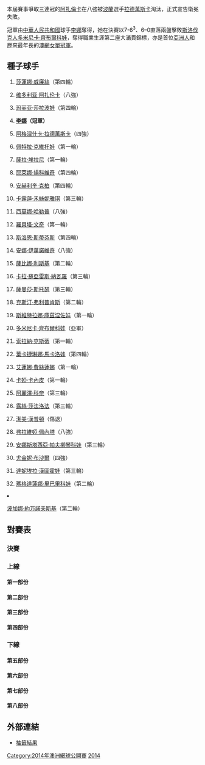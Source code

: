 {{noteTA
|T=zh-hans:2014年澳大利亚网球公开赛女子单打比赛; zh-tw:2014年澳洲網球公開賽女子單打比賽; zh-hk:2014年澳洲網球公開賽女子單打比賽;
|G1=Tennis
|1=zh-hans:半区;zh-hk:半部;zh-tw:線;
|2=zh-hans:轮;zh-hk:圈;zh-tw:輪;
|3=zh-hans:半决赛;zh-hk:四強;zh-tw:準決賽;
|4=zh-hans:四分之一决赛;zh-hk:八強;zh-tw:半準決賽;
|5=zh-hans:八分之一决赛;zh-hk:十六強;zh-tw:第四輪;
|6=zh-hans:澳大利亚; zh-tw:澳洲; zh-hk:澳洲;
|7=zh-hans:维多利亚·阿扎伦卡; zh-tw:維多利亞·阿扎倫卡; zh-hk:艾莎蘭卡;
|8=zh-hans:多米尼卡·齐布尔科娃; zh-tw:多米尼卡·齊布爾科娃; zh-hk:施寶高娃;
}}

{{GrandSlamEvents|2014|澳洲網球公開賽|
| defchamp = {{flagicon|BLR}} [[維多利亞·阿扎倫卡|維多利亞·阿扎倫卡]]
| champ = {{flagicon|CHN}} [[李娜_(網球)|李娜]]
| runner = {{flagicon|SVK}} [[多米尼卡·齊布爾科娃|多米尼卡·齊布爾科娃]]
| score = 7–6<sup>3</sup>、6–0
}}

{{main|2014年澳洲網球公開賽}}

本屆賽事爭取三連冠的[[維多利亞·阿扎倫卡|阿扎倫卡]]在八強被[[波蘭|波蘭]]選手[[阿格涅什卡·拉德萬斯卡|拉德萬斯卡]]淘汰，正式宣告衛冕失敗。

冠軍由[[中華人民共和國|中華人民共和國]]球手[[李娜_(網球)|李娜]]奪得，她在決賽以7-6<sup>3</sup>、6–0直落兩盤擊敗[[斯洛伐克人|斯洛伐克人]][[多米尼卡·齊布爾科娃|多米尼卡·齊布爾科娃]]，奪得職業生涯第二座大滿貫錦標，亦是首位[[亞洲人|亞洲人]]和歷來最年長的[[澳大利亞網球公開賽女子單打冠軍列表|澳網女單冠軍]]。

== 種子球手 ==
{{col-begin}} 
{{col-2}}
#{{flagicon|USA}} [[莎蓮娜·威廉絲|莎蓮娜·威廉絲]]（第四輪）
#{{flagicon|BLR}} [[维多利亚·阿扎伦卡|维多利亚·阿扎伦卡]]（八強）
#{{flagicon|RUS}} [[玛丽亚·莎拉波娃|玛丽亚·莎拉波娃]]（第四輪）
#{{flagicon|CHN}} '''[[李娜_(網球)|李娜]]（冠軍）'''
#{{flagicon|POL}} [[阿格涅什卡·拉德萬斯卡|阿格涅什卡·拉德萬斯卡]]（四強）
#{{flagicon|CZE}} [[佩特拉·克維托娃|佩特拉·克維托娃]]（第一輪）
#{{flagicon|ITA}} [[薩拉·埃拉尼|薩拉·埃拉尼]]（第一輪）
#{{flagicon|SRB}} [[耶萊娜·揚科維奇|耶萊娜·揚科維奇]]（第四輪） 
#{{flagicon|GER}} [[安赫利奎·克柏|安赫利奎·克柏]]（第四輪）
#{{flagicon|DEN}} [[卡露蓮·禾絲妮雅琪|卡露蓮·禾絲妮雅琪]]（第三輪）  
#{{flagicon|ROM}} [[西莫娜·哈勒普|西莫娜·哈勒普]]（八強） 
#{{flagicon|ITA}} [[羅貝塔·文奇|羅貝塔·文奇]]（第一輪）
#{{flagicon|USA}} [[斯洛恩·斯蒂芬斯|斯洛恩·斯蒂芬斯]]（第四輪） 
#{{flagicon|SRB}} [[安娜·伊萬諾維奇|安娜·伊萬諾維奇]]（八強）
#{{flagicon|GER}} [[薩比娜·利斯基|薩比娜·利斯基]]（第二輪） 
#{{flagicon|ESP}} [[卡拉·蘇亞雷斯·納瓦羅|卡拉·蘇亞雷斯·納瓦羅]]（第三輪）
#{{flagicon|AUS}} [[薩曼莎·斯托瑟|薩曼莎·斯托瑟]]（第三輪） 
{{col-2}}
<ol start="18"> 
<li>{{flagicon|BEL}} [[克斯汀·弗利普肯斯|克斯汀·弗利普肯斯]]（第二輪）
<li>{{flagicon|SRB}} [[斯維特拉娜·庫茲涅佐娃|斯維特拉娜·庫茲涅佐娃]]（第一輪）
<li>{{flagicon|SLO}} [[多米尼卡·齊布爾科娃|多米尼卡·齊布爾科娃]]（亞軍） 
<li>{{flagicon|ROM}} [[索拉納·克斯蒂|索拉納·克斯蒂]]（第一輪） 
<li>{{flagicon|RUS}} [[葉卡捷琳娜·馬卡洛娃|葉卡捷琳娜·馬卡洛娃]]（第四輪）
<li>{{flagicon|RUS}} [[艾蓮娜·費絲蓮娜|艾蓮娜·費絲蓮娜]]（第一輪）
<li>{{flagicon|EST}} [[卡婭·卡內皮|卡婭·卡內皮]]（第一輪）
<li>{{flagicon|FRA}} [[阿麗澤·科奈|阿麗澤·科奈]]（第三輪）
<li>{{flagicon|CZE}} [[露絲·莎法洛法|露絲·莎法洛法]]（第三輪）
<li>{{flagicon|USA}} [[潔美·漢普頓|潔美·漢普頓]]（傷退）
<li>{{flagicon|ITA}} [[弗拉維婭·佩內塔|弗拉維婭·佩內塔]]（八強）
<li>{{flagicon|RUS}} [[安娜斯塔西亞·帕夫柳琴科娃|安娜斯塔西亞·帕夫柳琴科娃]]（第三輪）
<li>{{flagicon|CAN}} [[尤金妮·布沙爾|尤金妮·布沙爾]]（四強）
<li>{{flagicon|SLO}} [[達妮埃拉·漢圖霍娃|達妮埃拉·漢圖霍娃]]（第三輪）
<li>{{flagicon|SLO}} [[瑪格達蓮娜·里巴里科娃|瑪格達蓮娜·里巴里科娃]]（第二輪）
<li>{{flagicon|SRB}} [[博亞娜·約娃諾絲琪|波加娜·約万諾夫斯基]]（第二輪）
{{col-end}}

== 對賽表 ==
{{Draw key}}
=== 決賽 ===
{{8TeamBracket-Tennis3
| RD1=八強
| RD2=四強
| RD3=決賽

| team-width=175

| RD1-seed1=14
| RD1-team1={{flagicon|SRB}} [[安娜·伊萬諾維奇|安娜·伊萬諾維奇]]
| RD1-score1-1='''7
| RD1-score1-2=5
| RD1-score1-3=2
| RD1-seed2=30
| RD1-team2='''{{flagicon|CAN}} [[尤金妮·布沙爾|尤金妮·布沙爾]]
| RD1-score2-1=5
| RD1-score2-2='''7
| RD1-score2-3='''6

| RD1-seed3=4
| RD1-team3='''{{flagicon|CHN}} [[李娜_(網球運動員)|李娜]]
| RD1-score3-1='''6
| RD1-score3-2='''6
| RD1-score3-3=
| RD1-seed4=28
| RD1-team4={{flagicon|ITA}} [[弗拉維婭·佩內塔|弗拉維婭·佩內塔]]
| RD1-score4-1=2
| RD1-score4-2=2
| RD1-score4-3=

| RD1-seed5=11
| RD1-team5={{flagicon|ROU}} [[西莫娜·哈勒普|西莫娜·哈勒普]]
| RD1-score5-1=3
| RD1-score5-2=0
| RD1-score5-3=
| RD1-seed6=20
| RD1-team6='''{{flagicon|SVK}} [[多米尼卡·齊布爾科娃|多米尼卡·齊布爾科娃]]
| RD1-score6-1='''6
| RD1-score6-2='''6
| RD1-score6-3=

| RD1-seed7=5
| RD1-team7='''{{flagicon|POL}} [[阿格涅什卡·拉德萬斯卡|A-拉德萬斯卡]]
| RD1-score7-1='''6
| RD1-score7-2=5
| RD1-score7-3='''6
| RD1-seed8=2
| RD1-team8={{flagicon|BLR}} [[維多利亞·阿扎倫卡|維多利亞·阿扎倫卡]]
| RD1-score8-1=1
| RD1-score8-2='''7
| RD1-score8-3=0

| RD2-seed1=30
| RD2-team1={{flagicon|CAN}} [[尤金妮·布沙爾|尤金妮·布沙爾]]
| RD2-score1-1=2
| RD2-score1-2=4
| RD2-score1-3=
| RD2-seed2=4
| RD2-team2='''{{flagicon|CHN}} [[李娜_(網球運動員)|李娜]]
| RD2-score2-1='''6
| RD2-score2-2='''6
| RD2-score2-3=

| RD2-seed3=20
| RD2-team3='''{{flagicon|SVK}} [[多米尼卡·齊布爾科娃|多米尼卡·齊布爾科娃]]
| RD2-score3-1='''6
| RD2-score3-2='''6
| RD2-score3-3=
| RD2-seed4=5
| RD2-team4={{flagicon|POL}}  [[阿格涅什卡·拉德萬斯卡|A-拉德萬斯卡]]
| RD2-score4-1=1
| RD2-score4-2=2
| RD2-score4-3=

| RD3-seed1=4
| RD3-team1='''{{flagicon|CHN}}[[李娜_(網球運動員)|李娜]]
| RD3-score1-1=''' 7<sup>7</sup>
| RD3-score1-2='''6
| RD3-score1-3=
| RD3-seed2=20
| RD3-team2={{flagicon|SVK}} [[多米尼卡·齊布爾科娃|多米尼卡·齊布爾科娃]]
| RD3-score2-1=6<sup>3</sup>
| RD3-score2-2=0
| RD3-score2-3=
}}

=== 上線 ===
==== 第一部份 ====
{{16TeamBracket-Compact-Tennis3
| RD1=第一輪
| RD2=第二輪
| RD3=第三輪
| RD4=第四輪

| RD1-seed01=1
| RD1-team01='''{{flagicon|USA}} [[莎蓮娜·威廉絲|小威廉絲]]
| RD1-score01-1='''6
| RD1-score01-2='''6
| RD1-score01-3=
| RD1-seed02=WC
| RD1-team02={{flagicon|AUS}} [[阿什莉·巴蒂|巴蒂]]
| RD1-score02-1=2
| RD1-score02-2=1
| RD1-score02-3=

| RD1-seed03=
| RD1-team03='''{{flagicon|SRB}} [[Vesna_Dolonc|V Dolonc]]
| RD1-score03-1=2
| RD1-score03-2='''6
| RD1-score03-3='''6
| RD1-seed04=
| RD1-team04={{flagicon|ESP}} [[Lara_Arruabarrena|L Arruabarrena]]
| RD1-score04-1='''6
| RD1-score04-2=2
| RD1-score04-3=4

| RD1-seed05=WC
| RD1-team05={{flagicon|FRA}} [[保琳·巴曼迪耶|巴曼迪耶]]
| RD1-score05-1=0
| RD1-score05-2=1
| RD1-score05-3=
| RD1-seed06=
| RD1-team06='''{{flagicon|CZE}} [[Karolína_Plíšková|Ka Plíšková]]
| RD1-score06-1='''6
| RD1-score06-2='''6
| RD1-score06-3=

| RD1-seed07=Q
| RD1-team07={{flagicon|GBR}} [[Heather_Watson|H Watson]]
| RD1-score07-1=5
| RD1-score07-2='''6
| RD1-score07-3=3
| RD1-seed08=31
| RD1-team08='''{{flagicon|SVK}} [[達妮埃拉·漢圖霍娃|漢圖霍娃]]
| RD1-score08-1='''7
| RD1-score08-2=3
| RD1-score08-3='''6

| RD1-seed09=17
| RD1-team09='''{{flagicon|AUS}} [[薩曼莎·斯托瑟|斯托瑟]]
| RD1-score09-1='''6
| RD1-score09-2='''6
| RD1-score09-3=
| RD1-seed10=
| RD1-team10={{flagicon|CZE}} [[克拉拉·扎科帕洛娃|扎科帕洛娃]]
| RD1-score10-1=3
| RD1-score10-2=4
| RD1-score10-3=

| RD1-seed11=
| RD1-team11='''{{flagicon|BUL}} [[茨薇塔娜·皮隆科娃|皮隆科娃]]
| RD1-score11-1='''6
| RD1-score11-2='''6
| RD1-score11-3=
| RD1-seed12=
| RD1-team12={{nowrap|{{flagicon|ESP}} [[Silvia_Soler_Espinosa|S Soler Espinosa]]}}
| RD1-score12-1=3
| RD1-score12-2=2
| RD1-score12-3=

| RD1-seed13=
| RD1-team13='''{{flagicon|GER}} [[Annika_Beck|A Beck]]
| RD1-score13-1='''6
| RD1-score13-2='''6
| RD1-score13-3=
| RD1-seed14=
| RD1-team14={{flagicon|CRO}} [[Petra_Martić|P Martić]]
| RD1-score14-1=0
| RD1-score14-2=0
| RD1-score14-3=

| RD1-seed15=
| RD1-team15={{flagicon|NED}} [[Kiki_Bertens|K Bertens]]
| RD1-score15-1=4
| RD1-score15-2=4
| RD1-score15-3=
| RD1-seed16=14
| RD1-team16='''{{flagicon|SRB}} [[安娜·伊萬諾維奇|伊萬諾維奇]]
| RD1-score16-1='''6
| RD1-score16-2='''6
| RD1-score16-3=

| RD2-seed01=1
| RD2-team01='''{{flagicon|USA}} [[莎蓮娜·威廉絲|小威廉絲]]
| RD2-score01-1='''6
| RD2-score01-2='''6
| RD2-score01-3=
| RD2-seed02=
| RD2-team02={{flagicon|SRB}} [[Vesna_Dolonc|V Dolonc]]
| RD2-score02-1=1
| RD2-score02-2=2
| RD2-score02-3=

| RD2-seed03=
| RD2-team03={{flagicon|CZE}} [[Karolína_Plíšková|Ka Plíšková]]
| RD2-score03-1=3
| RD2-score03-2='''6
| RD2-score03-3=10
| RD2-seed04=31
| RD2-team04='''{{flagicon|SVK}} [[達妮埃拉·漢圖霍娃|漢圖霍娃]]
| RD2-score04-1='''6
| RD2-score04-2=3
| RD2-score04-3='''12

| RD2-seed05=17
| RD2-team05='''{{flagicon|AUS}} [[薩曼莎·斯托瑟|斯托瑟]]
| RD2-score05-1='''6
| RD2-score05-2='''6
| RD2-score05-3=
| RD2-seed06=
| RD2-team06={{flagicon|BUL}} [[茨薇塔娜·皮隆科娃|皮隆科娃]]
| RD2-score06-1=2
| RD2-score06-2=0
| RD2-score06-3=

| RD2-seed07=
| RD2-team07={{flagicon|GER}} [[Annika_Beck|A Beck]]
| RD2-score07-1=1
| RD2-score07-2=2
| RD2-score07-3=
| RD2-seed08=14
| RD2-team08='''{{flagicon|SRB}} [[安娜·伊萬諾維奇|伊萬諾維奇]]
| RD2-score08-1='''6
| RD2-score08-2='''6
| RD2-score08-3=

| RD3-seed01=1
| RD3-team01='''{{flagicon|USA}} [[莎蓮娜·威廉絲|小威廉絲]]
| RD3-score01-1='''6
| RD3-score01-2='''6
| RD3-score01-3=
| RD3-seed02=31
| RD3-team02={{flagicon|SVK}} [[達妮埃拉·漢圖霍娃|漢圖霍娃]]
| RD3-score02-1=3
| RD3-score02-2=3
| RD3-score02-3=

| RD3-seed03=17
| RD3-team03={{flagicon|AUS}} [[薩曼莎·斯托瑟|斯托瑟]]
| RD3-score03-1='''7<sup>10</sup>
| RD3-score03-2=4
| RD3-score03-3=2
| RD3-seed04=14
| RD3-team04='''{{flagicon|SRB}} [[安娜·伊萬諾維奇|伊萬諾維奇]]
| RD3-score04-1=6<sup>8</sup>
| RD3-score04-2='''6
| RD3-score04-3='''6

| RD4-seed01=1
| RD4-team01={{flagicon|USA}} [[莎蓮娜·威廉絲|小威廉絲]]
| RD4-score01-1='''6
| RD4-score01-2=3
| RD4-score01-3=3
| RD4-seed02=14
| RD4-team02='''{{flagicon|SRB}} [[安娜·伊萬諾維奇|伊萬諾維奇]]
| RD4-score02-1=4
| RD4-score02-2='''6
| RD4-score02-3='''6
}}

==== 第二部份 ====
{{16TeamBracket-Compact-Tennis3
| RD1=第一輪
| RD2=第二輪
| RD3=第三輪
| RD4=第四輪

| RD1-seed01=12
| RD1-team01={{flagicon|ITA}} [[羅貝塔·文奇|文奇]]
| RD1-score01-1=4
| RD1-score01-2=3
| RD1-score01-3=
| RD1-seed02=
| RD1-team02='''{{flagicon|CHN}} [[鄭潔|鄭潔]]
| RD1-score02-1='''6
| RD1-score02-2='''6
| RD1-score02-3=

| RD1-seed03=
| RD1-team03={{nowrap|{{flagicon|AUT}} [[Patricia_Mayr-Achleitner|P Mayr-Achleitner]]}}
| RD1-score03-1=2
| RD1-score03-2='''7<sup>10</sup>
| RD1-score03-3=7
| RD1-seed04=
| RD1-team04='''{{flagicon|USA}} [[麥迪遜·基絲|基絲]]
| RD1-score04-1='''6
| RD1-score04-2=6<sup>8</sup>
| RD1-score04-3='''9

| RD1-seed05=WC
| RD1-team05='''{{flagicon|AUS}} [[凱西·德拉夸|德拉夸]]
| RD1-score05-1='''6
| RD1-score05-2='''6
| RD1-score05-3=
| RD1-seed06=PR
| RD1-team06={{flagicon|RUS}} [[薇拉·茲沃納列娃|施禾娜莉娃]]
| RD1-score06-1=2
| RD1-score06-2=2
| RD1-score06-3=

| RD1-seed07=
| RD1-team07={{flagicon|GBR}} [[勞拉·羅布森|勞拉·羅布森]]
| RD1-score07-1=3
| RD1-score07-2=0
| RD1-score07-3=
| RD1-seed08=18
| RD1-team08='''{{flagicon|BEL}} [[克斯汀·弗利普肯斯|弗利普肯斯]]
| RD1-score08-1='''6
| RD1-score08-2='''6
| RD1-score08-3=

| RD1-seed09=30
| RD1-team09='''{{flagicon|CAN}} [[尤金妮·布沙尔|布沙爾]]
| RD1-score09-1='''7
| RD1-score09-2='''6
| RD1-score09-3=
| RD1-seed10=WC
| RD1-team10={{flagicon|CHN}} [[唐好辰|唐好辰]]
| RD1-score10-1=5
| RD1-score10-2=1
| RD1-score10-3=

| RD1-seed11=
| RD1-team11={{flagicon|BEL}} [[Alison_Van_Uytvanck|A Van Uytvanck]]
| RD1-score11-1=6<sup>3</sup>
| RD1-score11-2=6<sup>3</sup>
| RD1-score11-3=
| RD1-seed12=
| RD1-team12='''{{flagicon|FRA}} [[Virginie_Razzano|V Razzano]]
| RD1-score12-1='''7<sup>7</sup>
| RD1-score12-2='''7<sup>7</sup>
| RD1-score12-3=

| RD1-seed13=WC
| RD1-team13={{flagicon|USA}} [[Sachia_Vickery|S Vickery]]
| RD1-score13-1=3
| RD1-score13-2=3
| RD1-score13-3=
| RD1-seed14=
| RD1-team14='''{{flagicon|USA}} [[Lauren_Davis|L Davis]]
| RD1-score14-1='''6
| RD1-score14-2='''6
| RD1-score14-3=

| RD1-seed15=
| RD1-team15='''{{flagicon|GER}} [[Julia_Görges|J Görges]]
| RD1-score15-1='''6
| RD1-score15-2='''6
| RD1-score15-3=
| RD1-seed16=7
| RD1-team16={{flagicon|ITA}} [[薩拉·埃拉尼|埃拉尼]]
| RD1-score16-1=3
| RD1-score16-2=2
| RD1-score16-3=

| RD2-seed01=
| RD2-team01='''{{flagicon|CHN}} [[鄭潔|鄭潔]]
| RD2-score01-1='''7<sup>7</sup>
| RD2-score01-2=1
| RD2-score01-3='''7
| RD2-seed02=
| RD2-team02={{flagicon|USA}} [[麥迪遜·基絲|基絲]]
| RD2-score02-1=6<sup>5</sup>
| RD2-score02-2='''6
| RD2-score02-3=5

| RD2-seed03=WC
| RD2-team03='''{{flagicon|AUS}} [[凱西·德拉夸|德拉夸]]
| RD2-score03-1='''6
| RD2-score03-2='''6
| RD2-score03-3=
| RD2-seed04=18
| RD2-team04={{flagicon|BEL}} [[克斯汀·弗利普肯斯|弗利普肯斯]]
| RD2-score04-1=3
| RD2-score04-2=0
| RD2-score04-3=

| RD2-seed05=30
| RD2-team05='''{{flagicon|CAN}} [[尤金妮·布沙尔|布沙爾]]
| RD2-score05-1='''6
| RD2-score05-2='''7<sup>12</sup>
| RD2-score05-3=
| RD2-seed06=
| RD2-team06={{flagicon|FRA}} [[Virginie_Razzano|V Razzano]]
| RD2-score06-1=2
| RD2-score06-2=6<sup>10</sup>
| RD2-score06-3=

| RD2-seed07=
| RD2-team07='''{{flagicon|USA}} [[Lauren_Davis|L Davis]]
| RD2-score07-1='''7
| RD2-score07-2=2
| RD2-score07-3='''6
| RD2-seed08=
| RD2-team08={{flagicon|GER}} [[Julia_Görges|J Görges]]
| RD2-score08-1=5
| RD2-score08-2='''6
| RD2-score08-3=4

| RD3-seed01=
| RD3-team01={{flagicon|CHN}} [[鄭潔|鄭潔]]
| RD3-score01-1=2
| RD3-score01-2=4
| RD3-score01-3=
| RD3-seed02=WC
| RD3-team02='''{{flagicon|AUS}} [[凱西·德拉夸|德拉夸]]
| RD3-score02-1='''6
| RD3-score02-2='''6
| RD3-score02-3=

| RD3-seed03=30
| RD3-team03='''{{flagicon|CAN}} [[尤金妮·布沙尔|布沙爾]]
| RD3-score03-1='''6
| RD3-score03-2='''6
| RD3-score03-3=
| RD3-seed04=
| RD3-team04={{flagicon|USA}} [[Lauren_Davis|L Davis]]
| RD3-score04-1=2
| RD3-score04-2=2
| RD3-score04-3=

| RD4-seed01=WC
| RD4-team01={{flagicon|AUS}} [[凱西·德拉夸|德拉夸]]
| RD4-score01-1='''7<sup>7</sup>'''
| RD4-score01-2=2
| RD4-score01-3=0
| RD4-seed02=30
| RD4-team02='''{{flagicon|CAN}} [[尤金妮·布沙尔|布沙爾]]'''
| RD4-score02-1=6<sup>5</sup>
| RD4-score02-2='''6'''
| RD4-score02-3='''6'''
}}

==== 第三部份 ====
{{16TeamBracket-Compact-Tennis3
| RD1=第一輪
| RD2=第二輪
| RD3=第三輪
| RD4=第四輪

| RD1-seed01=4
| RD1-team01='''{{flagicon|CHN}} [[李娜_(網球運動員)|李娜]]
| RD1-score01-1='''6
| RD1-score01-2='''6
| RD1-score01-3=
| RD1-seed02=Q
| RD1-team02={{flagicon|CRO}} [[Ana_Konjuh|A Konjuh]]
| RD1-score02-1=2
| RD1-score02-2=0
| RD1-score02-3=

| RD1-seed03=Q
| RD1-team03='''{{flagicon|SUI}} [[Belinda_Bencic|B Bencic]]
| RD1-score03-1='''6
| RD1-score03-2=4
| RD1-score03-3='''6
| RD1-seed04=
| RD1-team04={{flagicon|JPN}} [[伊達公子|伊達公子]]
| RD1-score04-1=4
| RD1-score04-2='''6
| RD1-score04-3=3

| RD1-seed05=
| RD1-team05={{flagicon|CRO}} [[Donna_Vekić|D Vekić]]
| RD1-score05-1=3
| RD1-score05-2=1
| RD1-score05-3=
| RD1-seed06=Q
| RD1-team06='''{{flagicon|CZE}} [[Lucie_Hradecká|L Hradecká]]
| RD1-score06-1='''6
| RD1-score06-2='''6
| RD1-score06-3=

| RD1-seed07=
| RD1-team07={{flagicon|ISR}} [[Julia_Glushko|J Glushko]]
| RD1-score07-1=5
| RD1-score07-2='''6
| RD1-score07-3=1
| RD1-seed08=26
| RD1-team08='''{{flagicon|CZE}} [[露絲·莎法洛法|莎法洛法]]
| RD1-score08-1='''7
| RD1-score08-2=3
| RD1-score08-3='''6

| RD1-seed09=22
| RD1-team09='''{{flagicon|RUS}} [[葉卡捷琳娜·馬卡洛娃|馬卡洛娃]]
| RD1-score09-1=2
| RD1-score09-2='''6
| RD1-score09-3='''6
| RD1-seed10=
| RD1-team10={{flagicon|USA}} [[大威廉絲|大威廉絲]]
| RD1-score10-1='''6
| RD1-score10-2=4
| RD1-score10-3=4

| RD1-seed11=
| RD1-team11={{nowrap|{{flagicon|ESP}} [[Anabel_Medina_Garrigues|A Medina Garrigues]]}}
| RD1-score11-1=3
| RD1-score11-2=1
| RD1-score11-3=
| RD1-seed12=LL
| RD1-team12='''{{flagicon|USA}} [[Irina_Falconi|I Falconi]]
| RD1-score12-1='''6
| RD1-score12-2='''6
| RD1-score12-3=

| RD1-seed13=
| RD1-team13={{flagicon|ISR}} [[莎哈爾·皮爾|皮爾]]
| RD1-score13-1=4
| RD1-score13-2=1
| RD1-score13-3=
| RD1-seed14=
| RD1-team14='''{{flagicon|ROU}} [[莫妮卡·尼古列斯庫|尼古列斯庫]]
| RD1-score14-1='''6
| RD1-score14-2='''6
| RD1-score14-3=

| RD1-seed15=
| RD1-team15={{flagicon|CRO}} [[Mirjana_Lučić-Baroni|M Lučić-Baroni]]
| RD1-score15-1=2
| RD1-score15-2=1
| RD1-score15-3=
| RD1-seed16=15
| RD1-team16='''{{flagicon|GER}} [[薩比娜·利斯基|利斯基]]
| RD1-score16-1='''6
| RD1-score16-2='''6
| RD1-score16-3=

| RD2-seed01=4
| RD2-team01='''{{flagicon|CHN}} [[李娜_(網球運動員)|李娜]]
| RD2-score01-1='''6
| RD2-score01-2='''7<sup>7</sup>
| RD2-score01-3=
| RD2-seed02=Q
| RD2-team02={{flagicon|SUI}} [[Belinda_Bencic|B Bencic]]
| RD2-score02-1=0
| RD2-score02-2=6<sup>5</sup>
| RD2-score02-3=

| RD2-seed03=Q
| RD2-team03={{flagicon|CZE}} [[Lucie_Hradecká|L Hradecká]]
| RD2-score03-1='''7<sup>7</sup>
| RD2-score03-2=3
| RD2-score03-3=0
| RD2-seed04=26
| RD2-team04='''{{flagicon|CZE}} [[露絲·莎法洛法|莎法洛法]]
| RD2-score04-1=6<sup>4</sup>
| RD2-score04-2='''6
| RD2-score04-3='''6

| RD2-seed05=22
| RD2-team05='''{{flagicon|RUS}} [[葉卡捷琳娜·馬卡洛娃|馬卡洛娃]]
| RD2-score05-1='''6
| RD2-score05-2='''7
| RD2-score05-3=
| RD2-seed06=LL
| RD2-team06={{flagicon|USA}} [[Irina_Falconi|I Falconi]]
| RD2-score06-1=2
| RD2-score06-2=5
| RD2-score06-3=

| RD2-seed07=
| RD2-team07='''{{flagicon|ROU}} [[莫妮卡·尼古列斯庫|尼古列斯庫]]
| RD2-score07-1=2
| RD2-score07-2='''6
| RD2-score07-3='''6
| RD2-seed08=15
| RD2-team08={{flagicon|GER}} [[薩比娜·利斯基|利斯基]]
| RD2-score08-1='''6
| RD2-score08-2=2
| RD2-score08-3=2

| RD3-seed01=4
| RD3-team01='''{{flagicon|CHN}} [[李娜_(網球運動員)|李娜]]
| RD3-score01-1=1
| RD3-score01-2='''7<sup>7</sup>
| RD3-score01-3='''6
| RD3-seed02=26
| RD3-team02={{flagicon|CZE}} [[露絲·莎法洛法|莎法洛法]]
| RD3-score02-1='''6
| RD3-score02-2=6<sup>2</sup>
| RD3-score02-3=3

| RD3-seed03=22
| RD3-team03='''{{flagicon|RUS}} [[葉卡捷琳娜·馬卡洛娃|馬卡洛娃]]
| RD3-score03-1='''6
| RD3-score03-2='''6
| RD3-score03-3=
| RD3-seed04=
| RD3-team04={{flagicon|ROU}} [[莫妮卡·尼古列斯庫|尼古列斯庫]]
| RD3-score04-1=4
| RD3-score04-2=4
| RD3-score04-3=

| RD4-seed01=4
| RD4-team01='''{{flagicon|CHN}} [[李娜_(網球運動員)|李娜]]
| RD4-score01-1='''6
| RD4-score01-2='''6
| RD4-score01-3=
| RD4-seed02=22
| RD4-team02={{flagicon|RUS}} [[葉卡捷琳娜·馬卡洛娃|馬卡洛娃]]
| RD4-score02-1=2
| RD4-score02-2=0
| RD4-score02-3=
}}

==== 第四部份 ====
{{16TeamBracket-Compact-Tennis3
| RD1=第一輪
| RD2=第二輪
| RD3=第三輪
| RD4=第四輪

| RD1-seed01=9
| RD1-team01='''{{flagicon|GER}} [[安赫利奎·克柏|克柏]]
| RD1-score01-1='''6
| RD1-score01-2=0
| RD1-score01-3='''6
| RD1-seed02=WC
| RD1-team02={{flagicon|AUS}} [[Jarmila_Gajdošová|J Gajdošová]]
| RD1-score02-1=3
| RD1-score02-2='''6
| RD1-score02-3=2

| RD1-seed03=
| RD1-team03={{flagicon|FRA}} [[Caroline_Garcia|C Garcia]]
| RD1-score03-1=2
| RD1-score03-2=6<sup>7</sup>
| RD1-score03-3=
| RD1-seed04=Q
| RD1-team04='''{{flagicon|RUS}} [[Alla_Kudryavtseva|A Kudryavtseva]]
| RD1-score04-1='''6
| RD1-score04-2='''7<sup>9</sup>
| RD1-score04-3=

| RD1-seed05=
| RD1-team05={{flagicon|GER}} [[Dinah_Pfizenmaier|D Pfizenmaier]]
| RD1-score05-1=6<sup>5</sup>
| RD1-score05-2=3
| RD1-score05-3=
| RD1-seed06=
| RD1-team06='''{{flagicon|BEL}} [[雅尼婭·維克梅耶爾|維克梅耶爾]]
| RD1-score06-1='''7<sup>7</sup>
| RD1-score06-2='''6
| RD1-score06-3=

| RD1-seed07=
| RD1-team07='''{{flagicon|USA}} [[Alison_Riske|A Riske]]
| RD1-score07-1='''6
| RD1-score07-2='''6
| RD1-score07-3=
| RD1-seed08=23
| RD1-team08={{flagicon|RUS}} [[艾蓮娜·費絲蓮娜|費絲蓮娜]]
| RD1-score08-1=2
| RD1-score08-2=2
| RD1-score08-3=

| RD1-seed09=28
| RD1-team09='''{{flagicon|ITA}} [[弗拉維婭·佩內塔|佩內塔]]
| RD1-score09-1='''6
| RD1-score09-2='''6
| RD1-score09-3=
| RD1-seed10=
| RD1-team10={{flagicon|ROU}} [[Alexandra_Cadanțu|A Cadanțu]]
| RD1-score10-1=0
| RD1-score10-2=2
| RD1-score10-3=

| RD1-seed11=
| RD1-team11='''{{flagicon|PUR}} [[莫妮卡·普格|普格]]
| RD1-score11-1='''6
| RD1-score11-2='''6
| RD1-score11-3=
| RD1-seed12=Q
| RD1-team12={{flagicon|GEO}} [[Anna_Tatishvili|A Tatishvili]]
| RD1-score12-1=2
| RD1-score12-2=4
| RD1-score12-3=

| RD1-seed13=
| RD1-team13={{flagicon|CHN}} [[張帥_(網球運動員)|張帥]]
| RD1-score13-1=6<sup>4</sup>
| RD1-score13-2=3
| RD1-score13-3=
| RD1-seed14=
| RD1-team14='''{{flagicon|GER}} [[莫娜·巴特爾|巴特爾]]
| RD1-score14-1='''7<sup>7</sup>
| RD1-score14-2='''6
| RD1-score14-3=

| RD1-seed15=
| RD1-team15='''{{flagicon|THA}} [[Luksika_Kumkhum|L Kumkhum]]
| RD1-score15-1='''6
| RD1-score15-2=1
| RD1-score15-3='''6
| RD1-seed16=6
| RD1-team16={{flagicon|CZE}} [[佩特拉·克維托娃|克維托娃]]
| RD1-score16-1=2
| RD1-score16-2='''6
| RD1-score16-3=4

| RD2-seed01=9
| RD2-team01='''{{flagicon|GER}} [[安赫利奎·克柏|克柏]]
| RD2-score01-1='''6
| RD2-score01-2='''6
| RD2-score01-3=
| RD2-seed02=Q
| RD2-team02={{flagicon|RUS}} [[Alla_Kudryavtseva|A Kudryavtseva]]
| RD2-score02-1=4
| RD2-score02-2=2
| RD2-score02-3=

| RD2-seed03=
| RD2-team03={{flagicon|BEL}} [[雅尼婭·維克梅耶爾|維克梅耶爾]]
| RD2-score03-1=1
| RD2-score03-2=1
| RD2-score03-3=
| RD2-seed04=
| RD2-team04='''{{flagicon|USA}} [[Alison_Riske|A Riske]]
| RD2-score04-1='''6
| RD2-score04-2='''6
| RD2-score04-3=

| RD2-seed05=28
| RD2-team05='''{{flagicon|ITA}} [[弗拉維婭·佩內塔|佩內塔]]
| RD2-score05-1='''6
| RD2-score05-2='''6
| RD2-score05-3=
| RD2-seed06=
| RD2-team06={{flagicon|PUR}} [[莫妮卡·普格|普格]]
| RD2-score06-1=3
| RD2-score06-2=4
| RD2-score06-3=

| RD2-seed07=
| RD2-team07='''{{flagicon|GER}} [[莫娜·巴特爾|巴特爾]]
| RD2-score07-1=4
| RD2-score07-2='''6
| RD2-score07-3='''6
| RD2-seed08=
| RD2-team08={{flagicon|THA}} [[Luksika_Kumkhum|L Kumkhum]]
| RD2-score08-1='''6
| RD2-score08-2=3
| RD2-score08-3=4

| RD3-seed01=9
| RD3-team01='''{{flagicon|GER}} [[安赫利奎·克柏|克柏]]
| RD3-score01-1='''6
| RD3-score01-2='''6
| RD3-score01-3=
| RD3-seed02=
| RD3-team02={{flagicon|USA}} [[Alison_Riske|A Riske]]
| RD3-score02-1=3
| RD3-score02-2=4
| RD3-score02-3=

| RD3-seed03=28
| RD3-team03='''{{flagicon|ITA}} [[弗拉維婭·佩內塔|佩內塔]]
| RD3-score03-1='''6
| RD3-score03-2='''7
| RD3-score03-3=
| RD3-seed04=
| RD3-team04={{flagicon|GER}} [[莫娜·巴特爾|巴特爾]]
| RD3-score04-1=1
| RD3-score04-2=5
| RD3-score04-3=

| RD4-seed01=9
| RD4-team01={{flagicon|GER}} [[安赫利奎·克柏|克柏]]
| RD4-score01-1=1
| RD4-score01-2='''6
| RD4-score01-3=5
| RD4-seed02=28
| RD4-team02='''{{flagicon|ITA}} [[弗拉維婭·佩內塔|佩內塔]]
| RD4-score02-1='''6
| RD4-score02-2=4
| RD4-score02-3='''7
}}

=== 下線 ===
==== 第五部份 ====
{{16TeamBracket-Compact-Tennis3
| RD1=第一輪
| RD2=第二輪
| RD3=第三輪
| RD4=第四輪

| RD1-seed01=8
| RD1-team01='''{{flagicon|SRB}} [[耶蓮娜·揚科維奇|揚科維奇]]
| RD1-score01-1='''6
| RD1-score01-2='''6
| RD1-score01-3=
| RD1-seed02=
| RD1-team02={{flagicon|JPN}} [[土居美咲|土居美咲]]
| RD1-score02-1=1
| RD1-score02-2=2
| RD1-score02-3=

| RD1-seed03=
| RD1-team03={{flagicon|UKR}} [[娜迪亚·奇琴诺克|娜迪亚·奇琴诺克]]
| RD1-score03-1=2
| RD1-score03-2=6<sup>5</sup>
| RD1-score03-3=
| RD1-seed04=
| RD1-team04='''{{flagicon|JPN}} [[森田步美|森田步美]]
| RD1-score04-1='''6
| RD1-score04-2='''7<sup>7</sup>
| RD1-score04-3=

| RD1-seed05=
| RD1-team05='''{{flagicon|JPN}} [[奈良久留美|奈良久留美]]
| RD1-score05-1='''7
| RD1-score05-2=4
| RD1-score05-3='''6
| RD1-seed06=
| RD1-team06={{flagicon|CHN}} [[彭帥|彭帥]]
| RD1-score06-1=5
| RD1-score06-2='''6
| RD1-score06-3=3

| RD1-seed07=
| RD1-team07={{flagicon|GER}} [[安德烈婭·佩特科維奇|佩特科維奇]]
| RD1-score07-1=2
| RD1-score07-2=3
| RD1-score07-3=
| RD1-seed08=32
| RD1-team08='''{{flagicon|SVK}} [[瑪格達蓮娜·里巴里科娃|里巴里科娃]]
| RD1-score08-1='''6
| RD1-score08-2='''6
| RD1-score08-3=

| RD1-seed09=21
| RD1-team09={{flagicon|ROU}} [[索拉納·克斯蒂|克斯蒂]]
| RD1-score09-1=4
| RD1-score09-2=6<sup>6</sup>
| RD1-score09-3=
| RD1-seed10=
| RD1-team10='''{{flagicon|NZL}} [[Marina_Erakovic|M Erakovic]]
| RD1-score10-1='''6
| RD1-score10-2='''7<sup>8</sup>
| RD1-score10-3=

| RD1-seed11=Q
| RD1-team11='''{{flagicon|KAZ}} [[Zarina_Diyas|Z Diyas]]
| RD1-score11-1='''6
| RD1-score11-2='''6
| RD1-score11-3=
| RD1-seed12=Q
| RD1-team12={{flagicon|CZE}} [[Kateřina_Siniaková|K Siniaková]]
| RD1-score12-1=2
| RD1-score12-2=4
| RD1-score12-3=

| RD1-seed13=
| RD1-team13={{flagicon|UKR}} [[Lesia_Tsurenko|L Tsurenko]]
| RD1-score13-1='''6
| RD1-score13-2=3
| RD1-score13-3=4
| RD1-seed14=
| RD1-team14='''{{flagicon|USA}} [[瓦拉瓦拉·勒普琴科|勒普琴科]]
| RD1-score14-1=2
| RD1-score14-2='''6
| RD1-score14-3='''6

| RD1-seed15=Q
| RD1-team15={{flagicon|POL}} [[Katarzyna_Piter|K Piter]]
| RD1-score15-1=0
| RD1-score15-2=1
| RD1-score15-3=
| RD1-seed16=11
| RD1-team16='''{{flagicon|ROU}} [[西莫娜·哈勒普|哈勒普]]
| RD1-score16-1='''6
| RD1-score16-2='''6
| RD1-score16-3=

| RD2-seed01=8
| RD2-team01='''{{flagicon|SRB}} [[耶蓮娜·揚科維奇|揚科維奇]]
| RD2-score01-1='''6
| RD2-score01-2='''6
| RD2-score01-3=
| RD2-seed02=
| RD2-team02={{flagicon|JPN}} [[森田步美|森田步美]]
| RD2-score02-1=2
| RD2-score02-2=0
| RD2-score02-3=

| RD2-seed03=
| RD2-team03='''{{flagicon|JPN}} [[奈良久留美|奈良久留美]]
| RD2-score03-1='''6
| RD2-score03-2='''6
| RD2-score03-3=
| RD2-seed04=32
| RD2-team04={{flagicon|SVK}} [[瑪格達蓮娜·里巴里科娃|里巴里科娃]]
| RD2-score04-1=4
| RD2-score04-2=3
| RD2-score04-3=

| RD2-seed05=
| RD2-team05={{flagicon|NZL}} [[Marina_Erakovic|M Erakovic]]
| RD2-score05-1=4
| RD2-score05-2=0
| RD2-score05-3=
| RD2-seed06=Q
| RD2-team06='''{{flagicon|KAZ}} [[Zarina_Diyas|Z Diyas]]
| RD2-score06-1='''6
| RD2-score06-2='''6
| RD2-score06-3=

| RD2-seed07=
| RD2-team07={{flagicon|USA}} [[瓦拉瓦拉·勒普琴科|勒普琴科]]
| RD2-score07-1='''6
| RD2-score07-2=0
| RD2-score07-3=1
| RD2-seed08=11
| RD2-team08='''{{flagicon|ROU}} [[西莫娜·哈勒普|哈勒普]]
| RD2-score08-1=4
| RD2-score08-2='''6
| RD2-score08-3='''6

| RD3-seed01=8
| RD3-team01='''{{flagicon|SRB}} [[耶蓮娜·揚科維奇|揚科維奇]]
| RD3-score01-1='''6
| RD3-score01-2='''7
| RD3-score01-3=
| RD3-seed02=
| RD3-team02={{flagicon|JPN}} [[奈良久留美|奈良久留美]]
| RD3-score02-1=4
| RD3-score02-2=5
| RD3-score02-3=

| RD3-seed03=Q
| RD3-team03={{flagicon|KAZ}} [[Zarina_Diyas|Z Diyas]]
| RD3-score03-1=1
| RD3-score03-2=4
| RD3-score03-3=
| RD3-seed04=11
| RD3-team04='''{{flagicon|ROU}} [[西莫娜·哈勒普|哈勒普]]
| RD3-score04-1='''6
| RD3-score04-2='''6
| RD3-score04-3=

| RD4-seed01=8
| RD4-team01={{flagicon|SRB}} [[耶蓮娜·揚科維奇|揚科維奇]]
| RD4-score01-1=4
| RD4-score01-2='''6
| RD4-score01-3=0
| RD4-seed02=11
| RD4-team02='''{{flagicon|ROU}} [[西莫娜·哈勒普|哈勒普]]
| RD4-score02-1='''6
| RD4-score02-2=2
| RD4-score02-3='''6
}}

==== 第六部份 ====
{{16TeamBracket-Compact-Tennis3
| RD1=第一輪
| RD2=第二輪
| RD3=第三輪
| RD4=第四輪

| RD1-seed01=16
| RD1-team01='''{{nowrap|{{flagicon|ESP}} [[卡拉·蘇亞雷斯·納瓦羅|納瓦羅]]}}
| RD1-score01-1='''6
| RD1-score01-2='''6
| RD1-score01-3=
| RD1-seed02=
| RD1-team02={{flagicon|USA}} [[金久慈|金久慈]]
| RD1-score02-1=3
| RD1-score02-2=2
| RD1-score02-3=

| RD1-seed03=
| RD1-team03='''{{flagicon|KAZ}} [[卡麗娜·沃斯科波娃|沃斯科波娃]]
| RD1-score03-1='''7
| RD1-score03-2=4
| RD1-score03-3='''7
| RD1-seed04=Q
| RD1-team04={{flagicon|ROU}} [[伊琳娜-卡梅利亞·貝古|貝古]]
| RD1-score04-1=5
| RD1-score04-2='''6
| RD1-score04-3=5

| RD1-seed05=
| RD1-team05={{flagicon|FRA}} [[克里斯蒂娜·美拉德諾維奇|美拉德諾維奇]]
| RD1-score05-1=5
| RD1-score05-2=5
| RD1-score05-3=
| RD1-seed06=
| RD1-team06='''{{flagicon|SUI}} [[史蒂芬妮·沃格勒|沃格勒]]
| RD1-score06-1='''7
| RD1-score06-2='''7
| RD1-score06-3=

| RD1-seed07=
| RD1-team07={{flagicon|ITA}} [[弗蘭切斯卡·夏鳳|夏鳳]]
| RD1-score07-1=3
| RD1-score07-2=4
| RD1-score07-3=
| RD1-seed08=20
| RD1-team08='''{{flagicon|SVK}} [[多米尼卡·齐布尔科娃|席布可娃]]
| RD1-score08-1='''6
| RD1-score08-2='''6
| RD1-score08-3=

| RD1-seed09=25
| RD1-team09='''{{flagicon|FRA}} [[阿麗澤·科奈|科奈]]
| RD1-score09-1=1
| RD1-score09-2=
| RD1-score09-3=
| RD1-seed10=
| RD1-team10={{flagicon|SVN}} [[波洛娜·赫爾科格|赫爾科格]]
| RD1-score10-1=0<sup>r</sup>
| RD1-score10-2=
| RD1-score10-3=

| RD1-seed11=
| RD1-team11='''{{flagicon|ITA}} [[卡美娜·格奧爾基|格奧爾基]]
| RD1-score11-1=4
| RD1-score11-2='''6
| RD1-score11-3='''6
| RD1-seed12=WC
| RD1-team12={{flagicon|AUS}} [[斯托姆·桑德斯|桑德斯]]
| RD1-score12-1='''6
| RD1-score12-2=1
| RD1-score12-3=4

| RD1-seed13=
| RD1-team13={{flagicon|ARG}} [[Paula_Ormaechea|P Ormaechea]]
| RD1-score13-1=4
| RD1-score13-2=2
| RD1-score13-3=
| RD1-seed14=
| RD1-team14='''{{flagicon|ITA}} [[凱倫·奈普|奈普]]
| RD1-score14-1='''6
| RD1-score14-2='''6
| RD1-score14-3=

| RD1-seed15=
| RD1-team15={{flagicon|USA}} [[比丹妮·瑪迪克-辛特斯|瑪迪克-辛特斯]]
| RD1-score15-1=3
| RD1-score15-2=4
| RD1-score15-3=
| RD1-seed16=3
| RD1-team16='''{{flagicon|RUS}} [[瑪莉亞·舒拉寶娃|舒拉寶娃]]
| RD1-score16-1='''6
| RD1-score16-2='''6
| RD1-score16-3=

| RD2-seed01=16
| RD2-team01='''{{nowrap|{{flagicon|ESP}} [[卡拉·蘇亞雷斯·納瓦羅|納瓦羅]]}}
| RD2-score01-1='''7<sup>7</sup>
| RD2-score01-2=3
| RD2-score01-3='''8
| RD2-seed02=
| RD2-team02={{flagicon|KAZ}} [[卡麗娜·沃斯科波娃|沃斯科波娃]]
| RD2-score02-1=6<sup>2</sup>
| RD2-score02-2='''6
| RD2-score02-3=6

| RD2-seed03=
| RD2-team03={{flagicon|SUI}} [[史蒂芬妮·沃格勒|沃格勒]]
| RD2-score03-1=0
| RD2-score03-2=1
| RD2-score03-3=
| RD2-seed04=20
| RD2-team04='''{{flagicon|SVK}} [[多米尼卡·齐布尔科娃|席布可娃]]
| RD2-score04-1='''6
| RD2-score04-2='''6
| RD2-score04-3=

| RD2-seed05=25
| RD2-team05='''{{flagicon|FRA}} [[阿麗澤·科奈|科奈]]
| RD2-score05-1='''6
| RD2-score05-2=4
| RD2-score05-3='''6
| RD2-seed06=
| RD2-team06={{flagicon|ITA}} [[卡美娜·格奧爾基|格奧爾基]]
| RD2-score06-1=3
| RD2-score06-2='''6
| RD2-score06-3=4

| RD2-seed07=
| RD2-team07={{flagicon|ITA}} [[凱倫·奈普|奈普]]
| RD2-score07-1=3
| RD2-score07-2='''6
| RD2-score07-3=8
| RD2-seed08=3
| RD2-team08='''{{flagicon|RUS}} [[瑪莉亞·舒拉寶娃|舒拉寶娃]]
| RD2-score08-1='''6
| RD2-score08-2=4
| RD2-score08-3='''10

| RD3-seed01=16
| RD3-team01={{nowrap|{{flagicon|ESP}} [[卡拉·蘇亞雷斯·納瓦羅|納瓦羅]]}}
| RD3-score01-1=1
| RD3-score01-2=0
| RD3-score01-3=
| RD3-seed02=20
| RD3-team02='''{{flagicon|SVK}} [[多米尼卡·齐布尔科娃|席布可娃]]
| RD3-score02-1='''6
| RD3-score02-2='''6
| RD3-score02-3=

| RD3-seed03=25
| RD3-team03={{flagicon|FRA}} [[阿麗澤·科奈|科奈]]
| RD3-score03-1=1
| RD3-score03-2=6<sup>6</sup>
| RD3-score03-3=
| RD3-seed04=3
| RD3-team04='''{{flagicon|RUS}} [[瑪莉亞·舒拉寶娃|舒拉寶娃]]
| RD3-score04-1='''6
| RD3-score04-2='''7<sup>8</sup>
| RD3-score04-3=

| RD4-seed01=20
| RD4-team01={{nowrap|{{flagicon|SVK}} '''[[多米尼卡·齐布尔科娃|席布可娃]]}}
| RD4-score01-1=3
| RD4-score01-2='''6
| RD4-score01-3='''6
| RD4-seed02=3
| RD4-team02={{flagicon|RUS}} [[瑪莉亞·舒拉寶娃|舒拉寶娃]]
| RD4-score02-1='''6
| RD4-score02-2=4
| RD4-score02-3=1
}}

==== 第七部份 ====
{{16TeamBracket-Compact-Tennis3
| RD1=第一輪
| RD2=第二輪
| RD3=第三輪
| RD4=第四輪

| RD1-seed01=5
| RD1-team01='''{{flagicon|POL}} [[阿格涅什卡·拉德萬斯卡|拉德萬斯卡]]
| RD1-score01-1='''6
| RD1-score01-2=5
| RD1-score01-3='''6
| RD1-seed02=
| RD1-team02={{flagicon|KAZ}} [[Yulia_Putintseva|Y Putintseva]]
| RD1-score02-1=0
| RD1-score02-2='''7
| RD1-score02-3=2

| RD1-seed03=
| RD1-team03='''{{flagicon|BLR}} [[Olga_Govortsova|O Govortsova]]
| RD1-score03-1='''6
| RD1-score03-2='''7<sup>8</sup>
| RD1-score03-3=
| RD1-seed04=Q
| RD1-team04={{flagicon|CHN}} [[Duan_Yingying|Y Duan]]
| RD1-score04-1=0
| RD1-score04-2=6<sup>6</sup>
| RD1-score04-3=

| RD1-seed05=Q
| RD1-team05={{flagicon|GER}} [[Carina_Witthöft|C Witthöft]]
| RD1-score05-1=1
| RD1-score05-2=4
| RD1-score05-3=
| RD1-seed06=
| RD1-team06='''{{flagicon|LUX}} [[曼迪·米內娜|米內娜]]
| RD1-score06-1='''6
| RD1-score06-2='''6
| RD1-score06-3=

| RD1-seed07=
| RD1-team07={{flagicon|BRA}} [[Teliana_Pereira|T Pereira]]
| RD1-score07-1=6<sup>7</sup>
| RD1-score07-2=4
| RD1-score07-3=
| RD1-seed08=29
| RD1-team08='''{{nowrap|{{flagicon|RUS}} [[安娜斯塔西亞·帕夫柳琴科娃|帕夫柳琴科娃]]}}
| RD1-score08-1='''7<sup>9</sup>
| RD1-score08-2='''6
| RD1-score08-3=

| RD1-seed09=24
| RD1-team09={{flagicon|EST}} [[卡婭·卡內皮|卡內皮]]
| RD1-score09-1=2
| RD1-score09-2='''6
| RD1-score09-3=2
| RD1-seed10=
| RD1-team10='''{{flagicon|ESP}} [[Garbiñe_Muguruza|G Muguruza]]
| RD1-score10-1='''6
| RD1-score10-2=2
| RD1-score10-3='''6

| RD1-seed11=
| RD1-team11={{flagicon|HUN}} [[Tímea_Babos|T Babos]]
| RD1-score11-1='''6
| RD1-score11-2=4
| RD1-score11-3=5
| RD1-seed12=
| RD1-team12='''{{flagicon|SVK}} [[安娜·卡洛琳娜·史科米多娃|史科米多娃]]
| RD1-score12-1=4
| RD1-score12-2='''6
| RD1-score12-3='''7
| RD1-seed13=
| RD1-team13='''{{flagicon|USA}} [[姬絲汀娜·麥海爾|麥海爾]]
| RD1-score13-1='''7
| RD1-score13-2='''6
| RD1-score13-3=
| RD1-seed14=PR
| RD1-team14={{flagicon|TPE}} [[詹詠然|詹詠然]]
| RD1-score14-1=5
| RD1-score14-2=4
| RD1-score14-3=

| RD1-seed15=
| RD1-team15={{flagicon|ESP}} [[Lourdes_Domínguez_Lino|L Domínguez Lino]]
| RD1-score15-1=0
| RD1-score15-2=2
| RD1-score15-3=
| RD1-seed16=10
| RD1-team16='''{{flagicon|DEN}} [[卡露蓮·禾絲妮雅琪|禾絲妮雅琪]]
| RD1-score16-1='''6
| RD1-score16-2='''6
| RD1-score16-3=

| RD2-seed01=5
| RD2-team01='''{{flagicon|POL}} [[阿格涅什卡·拉德萬斯卡|拉德萬斯卡]]
| RD2-score01-1='''6
| RD2-score01-2='''7
| RD2-score01-3=
| RD2-seed02=
| RD2-team02={{flagicon|BLR}} [[Olga_Govortsova|O Govortsova]]
| RD2-score02-1=0
| RD2-score02-2=5
| RD2-score02-3=

| RD2-seed03=
| RD2-team03={{flagicon|LUX}} [[曼迪·米內娜|米內娜]]
| RD2-score03-1=2
| RD2-score03-2=2
| RD2-score03-3=
| RD2-seed04=29
| RD2-team04='''{{nowrap|{{flagicon|RUS}} [[安娜斯塔西亞·帕夫柳琴科娃|帕夫柳琴科娃]]}}
| RD2-score04-1='''6
| RD2-score04-2='''6
| RD2-score04-3=

| RD2-seed05=
| RD2-team05='''{{flagicon|ESP}} [[Garbiñe_Muguruza|G Muguruza]]
| RD2-score05-1='''6
| RD2-score05-2='''6
| RD2-score05-3=
| RD2-seed06=
| RD2-team06={{flagicon|SVK}} [[安娜·卡洛琳娜·史科米多娃|史科米多娃]]
| RD2-score06-1=3
| RD2-score06-2=3
| RD2-score06-3=

| RD2-seed07=
| RD2-team07={{flagicon|USA}} [[姬絲汀娜·麥海爾|麥海爾]]
| RD2-score07-1=0
| RD2-score07-2='''6
| RD2-score07-3=2
| RD2-seed08=10
| RD2-team08='''{{flagicon|DEN}} [[卡露蓮·禾絲妮雅琪|禾絲妮雅琪]]
| RD2-score08-1='''6
| RD2-score08-2=1
| RD2-score08-3='''6

| RD3-seed01=5
| RD3-team01='''{{flagicon|POL}} [[阿格涅什卡·拉德萬斯卡|拉德萬斯卡]]
| RD3-score01-1=5
| RD3-score01-2='''6
| RD3-score01-3='''6
| RD3-seed02=29
| RD3-team02={{nowrap|{{flagicon|RUS}} [[安娜斯塔西亞·帕夫柳琴科娃|帕夫柳琴科娃]]}}
| RD3-score02-1='''7
| RD3-score02-2=2
| RD3-score02-3=2

| RD3-seed03=
| RD3-team03='''{{flagicon|ESP}} [[Garbiñe_Muguruza|G Muguruza]]
| RD3-score03-1=4
| RD3-score03-2='''7
| RD3-score03-3='''6
| RD3-seed04=10
| RD3-team04={{flagicon|DEN}} [[卡露蓮·禾絲妮雅琪|禾絲妮雅琪]]
| RD3-score04-1='''6
| RD3-score04-2=5
| RD3-score04-3=3

| RD4-seed01=5
| RD4-team01='''{{nowrap|{{flagicon|POL}} [[阿格涅什卡·拉德萬斯卡|拉德萬斯卡]]}}
| RD4-score01-1='''6
| RD4-score01-2='''6
| RD4-score01-3=
| RD4-seed02=
| RD4-team02={{flagicon|ESP}} [[Garbiñe_Muguruza|G Muguruza]]
| RD4-score02-1=1
| RD4-score02-2=3
| RD4-score02-3=
}}

==== 第八部份 ====
{{16TeamBracket-Compact-Tennis3
| RD1=第一輪
| RD2=第二輪
| RD3=第三輪
| RD4=第四輪

| RD1-seed01=13
| RD1-team01='''{{flagicon|USA}} [[斯洛恩·斯蒂芬斯|斯蒂芬斯]]
| RD1-score01-1='''7<sup>7</sup>
| RD1-score01-2='''6
| RD1-score01-3=
| RD1-seed02=
| RD1-team02={{flagicon|KAZ}} [[雅羅斯拉娃·施韋多娃|施韋多娃]]
| RD1-score02-1=6<sup>1</sup>
| RD1-score02-2=3
| RD1-score02-3=

| RD1-seed03=
| RD1-team03={{flagicon|SLO}} [[Tadeja_Majerič|T Majerič]]
| RD1-score03-1='''6
| RD1-score03-2=6<sup>1</sup>
| RD1-score03-3=4
| RD1-seed04=
| RD1-team04='''{{flagicon|CRO}} [[艾拉·汤姆贾诺维奇|汤姆贾诺维奇]]
| RD1-score04-1=3
| RD1-score04-2='''7<sup>7</sup>
| RD1-score04-3='''6

| RD1-seed05=WC
| RD1-team05='''{{flagicon|AUS}} [[Olivia_Rogowska|O Rogowska]]
| RD1-score05-1='''6
| RD1-score05-2='''6
| RD1-score05-3=
| RD1-seed06=
| RD1-team06={{flagicon|COL}} [[瑪麗娜·杜克·馬里尼奧|馬里尼奧]]
| RD1-score06-1=3
| RD1-score06-2=3
| RD1-score06-3=

| RD1-seed07=
| RD1-team07='''{{flagicon|UKR}} [[伊莉娜·斯維托莉娜|斯維托莉娜]]
| RD1-score07-1='''6
| RD1-score07-2='''6
| RD1-score07-3=
| RD1-seed08=19
| RD1-team08={{flagicon|RUS}} [[斯維特拉娜·古絲妮蘇娃|古絲妮蘇娃]]
| RD1-score08-1=3
| RD1-score08-2=3
| RD1-score08-3=

| RD1-seed09=33
| RD1-team09='''{{flagicon|SRB}} [[博亞娜·約娃諾絲琪|約娃諾絲琪]]
| RD1-score09-1=6<sup>1</sup>
| RD1-score09-2='''6
| RD1-score09-3='''6
| RD1-seed10=
| RD1-team10={{flagicon|SVK}} [[亞娜·切佩洛娃|切佩洛娃]]
| RD1-score10-1='''7<sup>7</sup>
| RD1-score10-2=1
| RD1-score10-3=3

| RD1-seed11=
| RD1-team11={{flagicon|RSA}} [[Chanelle_Scheepers|C Scheepers]]
| RD1-score11-1=6<sup>3</sup>
| RD1-score11-2=4
| RD1-score11-3=
| RD1-seed12=
| RD1-team12='''{{flagicon|AUT}} [[Yvonne_Meusburger|Y Meusburger]]
| RD1-score12-1='''7<sup>7</sup>
| RD1-score12-2='''6
| RD1-score12-3=

| RD1-seed13=
| RD1-team13={{flagicon|TPE}} [[謝淑薇|謝淑薇]]
| RD1-score13-1=1
| RD1-score13-2='''6
| RD1-score13-3=1
| RD1-seed14=
| RD1-team14='''{{nowrap|{{flagicon|CZE}} [[巴博拉·扎赫拉沃娃-斯特里科娃|扎赫拉沃娃-斯特里科娃]]}}
| RD1-score14-1='''6
| RD1-score14-2=4
| RD1-score14-3='''6

| RD1-seed15=
| RD1-team15={{flagicon|SWE}} [[喬安娜·拉爾森|拉爾森]]
| RD1-score15-1=6<sup>2</sup>
| RD1-score15-2=2
| RD1-score15-3=
| RD1-seed16=2
| RD1-team16='''{{flagicon|BLR}} [[维多利亚·阿扎伦卡|阿扎伦卡]]
| RD1-score16-1='''7<sup>7</sup>
| RD1-score16-2='''6
| RD1-score16-3=

| RD2-seed01=13
| RD2-team01='''{{flagicon|USA}} [[斯洛恩·斯蒂芬斯|斯蒂芬斯]]
| RD2-score01-1=3
| RD2-score01-2='''6
| RD2-score01-3='''7
| RD2-seed02=
| RD2-team02={{flagicon|CRO}} [[艾拉·汤姆贾诺维奇|汤姆贾诺维奇]]
| RD2-score02-1='''6
| RD2-score02-2=2
| RD2-score02-3=5

| RD2-seed03=WC
| RD2-team03={{flagicon|AUS}} [[Olivia_Rogowska|O Rogowska]]
| RD2-score03-1=4
| RD2-score03-2=5
| RD2-score03-3=
| RD2-seed04=
| RD2-team04='''{{flagicon|UKR}} [[伊莉娜·斯維托莉娜|斯維托莉娜]]
| RD2-score04-1='''6
| RD2-score04-2='''7
| RD2-score04-3=

| RD2-seed05=33
| RD2-team05={{flagicon|SRB}} [[博亞娜·約娃諾絲琪|約娃諾絲琪]]
| RD2-score05-1='''6
| RD2-score05-2=3
| RD2-score05-3=2
| RD2-seed06=
| RD2-team06='''{{flagicon|AUT}} [[Yvonne_Meusburger|Y Meusburger]]
| RD2-score06-1=3
| RD2-score06-2='''6
| RD2-score06-3='''6

| RD2-seed07=
| RD2-team07={{nowrap|{{flagicon|CZE}} [[巴博拉·扎赫拉沃娃-斯特里科娃|扎赫拉沃娃-斯特里科娃]]}}
| RD2-score07-1=1
| RD2-score07-2=4
| RD2-score07-3=
| RD2-seed08=2
| RD2-team08='''{{flagicon|BLR}} [[维多利亚·阿扎伦卡|阿扎伦卡]]
| RD2-score08-1='''6
| RD2-score08-2='''6
| RD2-score08-3=

| RD3-seed01=13
| RD3-team01='''{{flagicon|USA}} [[斯洛恩·斯蒂芬斯|斯蒂芬斯]]
| RD3-score01-1='''7
| RD3-score01-2='''6
| RD3-score01-3=
| RD3-seed02=
| RD3-team02={{flagicon|UKR}} [[伊莉娜·斯維托莉娜|斯維托莉娜]]
| RD3-score02-1=5
| RD3-score02-2=4
| RD3-score02-3=

| RD3-seed03=
| RD3-team03={{nowrap|{{flagicon|AUT}} [[Yvonne_Meusburger|Y Meusburger]]}}
| RD3-score03-1=1
| RD3-score03-2=0
| RD3-score03-3=
| RD3-seed04=2
| RD3-team04='''{{flagicon|BLR}} [[维多利亚·阿扎伦卡|阿扎伦卡]]
| RD3-score04-1='''6
| RD3-score04-2='''6
| RD3-score04-3=

| RD4-seed01=13
| RD4-team01={{flagicon|USA}} [[斯洛恩·斯蒂芬斯|斯蒂芬斯]]
| RD4-score01-1=3
| RD4-score01-2=2
| RD4-score01-3=
| RD4-seed02=2
| RD4-team02='''{{nowrap|{{flagicon|BLR}} [[维多利亚·阿扎伦卡|阿扎伦卡]]}}
| RD4-score02-1='''6
| RD4-score02-2='''6
| RD4-score02-3=
}}

== 外部連結 ==

* [http://www.ausopen.com/en_AU/scores/draws/ws/index.html 抽籤結果]{{Wayback|url=http://www.ausopen.com/en_AU/scores/draws/ws/index.html |date=20140101013853 }}

{{李娜}}
{{澳網單打賽程表}}
{{澳網女單冠軍}}

{{DEFAULTSORT:Australian Open - Women's Singles, 2014}}
[[Category:2014年澳洲網球公開賽|Category:2014年澳洲網球公開賽]]
[[Category:各年份澳洲網球公開賽女子單打比賽|2014]]